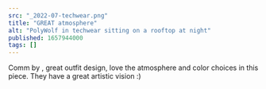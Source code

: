 ```yaml
---
src: "_2022-07-techwear.png"
title: "GREAT atmosphere"
alt: "PolyWolf in techwear sitting on a rooftop at night"
published: 1657944000
tags: []
---
```


Comm by <TwitterLink username="daanboii" />, great outfit design, love the atmosphere and color choices in this piece. They have a great artistic vision :)
